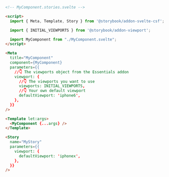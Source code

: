 ```html
<!-- MyComponent.stories.svelte -->

<script>
  import { Meta, Template, Story } from '@storybook/addon-svelte-csf';

  import { INITIAL_VIEWPORTS } from '@storybook/addon-viewport';

  import MyComponent from "./MyComponent.svelte";
</script>

<Meta
  title="MyComponent"
  component={MyComponent}
  parameters={{
    //👇 The viewports object from the Essentials addon
    viewport: {
      //👇 The viewports you want to use
      viewports: INITIAL_VIEWPORTS,
      //👇 Your own default viewport
      defaultViewport: 'iphone6',
    },
  }}
/>

<Template let:args>
  <MyComponent {...args} />
</Template>

<Story
  name="MyStory"
  parameters={{
    viewport: {
      defaultViewport: 'iphonex',
    },
  }}
/>
```